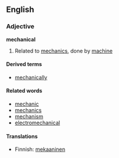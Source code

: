 ==English==
===Adjective===
'''mechanical'''

#Related to [[mechanics]], done by [[machine]]

====Derived terms====
*[[mechanically]]

====Related words====
*[[mechanic]]
*[[mechanics]]
*[[mechanism]]
*[[electromechanical]]

====Translations====
*Finnish: [[mekaaninen]]